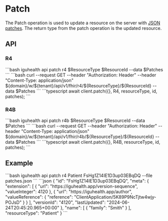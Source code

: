 
# Patch

The Patch operation is used to update a resource on the server with [JSON patches](https://jsonpatch.com/).
The return type from the patch operation is the updated resource.

## API

### R4
<Tabs>
  <TabItem value="cli" label="CLI">
```bash
iguhealth api patch r4 $ResourceType $ResourceId --data $Patches
```
  </TabItem>
  <TabItem value="curl" label="Curl">
```bash
 curl --request GET --header "Authorization: Header" --header "Content-Type: application/json" ${domain}/w/${tenant}/api/v1/fhir/r4/${ResourceType}/${ResourceId} --data $Patches
```
  </TabItem>
   <TabItem value="typescript" label="Typescript">
```typescript
await client.patch({}, R4, resourceType, id, patches);
```
   </TabItem>
</Tabs>

### R4B
<Tabs>
  <TabItem value="cli" label="CLI">
```bash
iguhealth api patch r4b $ResourceType $ResourceId --data $Patches
```
  </TabItem>
  <TabItem value="curl" label="Curl">
```bash
 curl --request GET --header "Authorization: Header" --header "Content-Type: application/json" ${domain}/w/${tenant}/api/v1/fhir/r4b/${ResourceType}/${ResourceId} --data $Patches
```
  </TabItem>
   <TabItem value="typescript" label="Typescript">
```typescript
await client.patch({}, R4B, resourceType, id, patches);
```
   </TabItem>
</Tabs>

## Example

<Tabs>
    <TabItem value="request" label="Request">
    ```bash
    iguhealth api patch r4 Patient FsHg1Z14IE1D3up03EBqDQ --file patches.json 
    ```
    </TabItem>
    <TabItem value="response" label="Response">
```json
{
  "id": "FsHg1Z14IE1D3up03EBqDQ",
  "meta": {
    "extension": [
      {
        "url": "https://iguhealth.app/version-sequence",
        "valueInteger": 4120
      },
      {
        "url": "https://iguhealth.app/author",
        "valueReference": {
          "reference": "ClientApplication/5K89P9NcTjtw4wjy-POJsD"
        }
      }
    ],
    "versionId": "4120",
    "lastUpdated": "2024-06-24T20:45:20.965+00:00"
  },
  "name": [
    {
      "family": "Smith"
    }
  ],
  "resourceType": "Patient"
}
```
    </TabItem>
</Tabs>